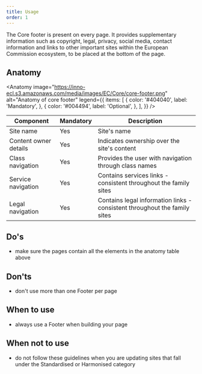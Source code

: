 ```yaml
---
title: Usage
order: 1
---
```



<Paragraph size="lead">
  The Core footer is present on every page. It provides supplementary
  information such as copyright, legal, privacy, social media, contact
  information and links to other important sites within the European Commission
  ecosystem, to be placed at the bottom of the page.
</Paragraph>

## Anatomy

<Anatomy
  image="https://inno-ecl.s3.amazonaws.com/media/images/EC/Core/core-footer.png"
  alt="Anatomy of core footer"
  legend={{
    items: [
      {
        color: '#404040',
        label: 'Mandatory',
      },
      {
        color: '#004494',
        label: 'Optional',
      },
    ],
  }}
/>

| Component             | Mandatory | Description                                                               |
| --------------------- | --------- | ------------------------------------------------------------------------- |
| Site name             | Yes       | Site's name                                                               |
| Content owner details | Yes       | Indicates ownership over the site's content                               |
| Class navigation      | Yes       | Provides the user with navigation through class names                     |
| Service navigation    | Yes       | Contains services links - consistent throughout the family sites          |
| Legal navigation      | Yes       | Contains legal information links - consistent throughout the family sites |

## Do's

- make sure the pages contain all the elements in the anatomy table above

## Don'ts

- don't use more than one Footer per page

## When to use

- always use a Footer when building your page

## When not to use

- do not follow these guidelines when you are updating sites that fall under the <Link to="/ec/standardised-template/">Standardised</Link> or <Link to="/ec/harmonised-templates/group1/">Harmonised</Link> category
